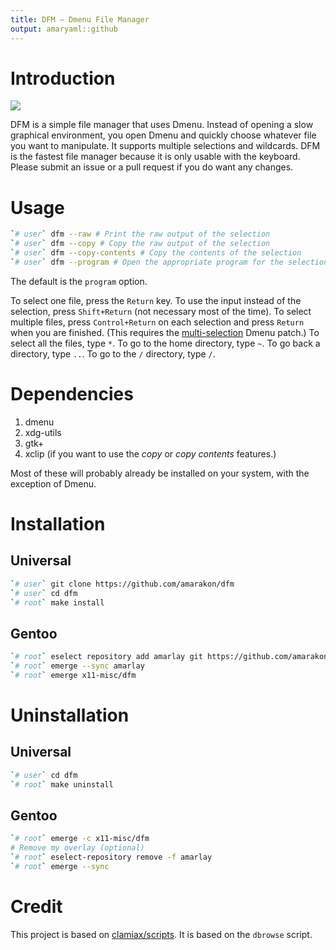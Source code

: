 ```yaml
---
title: DFM – Dmenu File Manager
output: amaryaml::github
---
```


# Introduction

![](preview.gif)

DFM is a simple file manager that uses Dmenu.
Instead of opening a slow graphical environment, you open Dmenu and quickly choose whatever file you want to manipulate.
It supports multiple selections and wildcards.
DFM is the fastest file manager because it is only usable with the keyboard.
Please submit an issue or a pull request if you do want any changes.

# Usage

```sh
`# user` dfm --raw # Print the raw output of the selection
`# user` dfm --copy # Copy the raw output of the selection
`# user` dfm --copy-contents # Copy the contents of the selection
`# user` dfm --program # Open the appropriate program for the selection
```

The default is the `program` option.

To select one file, press the `Return` key.
To use the input instead of the selection, press `Shift+Return` (not necessary most of the time).
To select multiple files, press `Control+Return` on each selection and press `Return` when you are finished. (This requires the [multi-selection](https://tools.suckless.org/dmenu/patches/multi-selection/) Dmenu patch.)
To select all the files, type `*`.
To go to the home directory, type `~`.
To go back a directory, type `..`.
To go to the `/` directory, type `/`.

# Dependencies

#. dmenu
#. xdg-utils
#. gtk+
#. xclip (if you want to use the *copy* or *copy contents* features.)

Most of these will probably already be installed on your system, with the exception of Dmenu.

# Installation

## Universal

```sh
`# user` git clone https://github.com/amarakon/dfm
`# user` cd dfm
`# root` make install
```

## Gentoo

```sh
`# root` eselect repository add amarlay git https://github.com/amarakon/amarlay
`# root` emerge --sync amarlay
`# root` emerge x11-misc/dfm
```

# Uninstallation

## Universal

```sh
`# user` cd dfm
`# root` make uninstall
```

## Gentoo

```sh
`# root` emerge -c x11-misc/dfm
# Remove my overlay (optional)
`# root` eselect-repository remove -f amarlay
`# root` emerge --sync
```

# Credit

This project is based on [clamiax/scripts](https://github.com/clamiax/scripts).
It is based on the `dbrowse` script.
